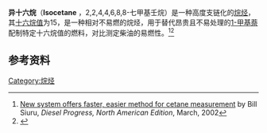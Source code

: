 {{Chembox
| Watchedfields = changed
| verifiedrevid = 422182700
| ImageFile = Isocetane.png
| ImageFile_Ref = {{chemboximage|correct|??}}
| ImageSize = 160
| ImageName = 异十六烷的结构式
| IUPACName = 2,2,4,4,6,8,8-七甲基壬烷
| Section1 = {{Chembox Identifiers
|  CASNo = 4390-04-9 
|  CASNo_Ref = {{cascite|correct|CAS}}
|  PubChem = 20414
|  PubChem_Ref = {{Pubchemcite|correct|Pubchem}}
|  ChemSpiderID = 19228
|  ChemSpiderID_Ref = {{chemspidercite|correct|chemspider}}
|  UNII = 918X1OUF1E
|  UNII_Ref = {{fdacite|correct|FDA}}
|  EINECS = 224-506-8
|  MeSHName = 2,2,4,4,6,8,8-heptamethylnonane
|  SMILES = CC(CC(C)(C)C)CC(C)(C)CC(C)(C)C
|  StdInChI = 1S/C16H34/c1-13(10-14(2,3)4)11-16(8,9)12-15(5,6)7/h13H,10-12H2,1-9H3
|  StdInChI_Ref = {{stdinchicite|correct|chemspider}}
|  StdInChIKey = VCLJODPNBNEBKW-UHFFFAOYSA-N
|  StdInChIKey_Ref = {{stdinchicite|correct|chemspider}}
}}
| Section2 = {{Chembox Properties
|  C = 16
|  H = 34
|  Appearance = 无色液体
|  Odor = 无味
|  Density = 793 mg mL<sup>−1</sup>
|  BoilingPtK = 513.2
|  VaporPressure = 130 Pa (at 20℃)
|  RefractIndex = 1.439
}}
| Section3 = {{Chembox Thermochemistry
|  HeatCapacity = 458.80 J K<sup>−1</sup> mol<sup>−1</sup>
}}
| Section4 = {{Chembox Hazards
|  FlashPt = 96.00℃
}}
| Section5 = {{Chembox Related
|  Function = 烷烃
|  OtherFunctn = {{Unbulleted list|[[2,3-二甲基己烷|2,3-二甲基己烷]]|[[2,5-二甲基己烷|2,5-二甲基己烷]]|[[姥鮫烷|姥鮫烷]]}}
}}
|IUPAC英=2,2,4,4,6,8,8-heptamethylnonane<ref>{{Cite web|title=2,2,4,4,6,8,8-heptamethylnonane - Compound Summary|url=http://pubchem.ncbi.nlm.nih.gov/summary/summary.cgi?cid=20414&loc=ec_rcs|work=PubChem Compound|publisher=National Center for Biotechnology Information|accessdate=12 March 2012|location=USA|date=26 March 2005|at=Identification and Related Records|archive-date=2013-10-30|archive-url=https://web.archive.org/web/20131030081219/http://pubchem.ncbi.nlm.nih.gov/summary/summary.cgi?cid=20414&loc=ec_rcs}}</ref>}}
'''异十六烷'''（'''Isocetane''' ，2,2,4,4,6,8,8-七甲基壬烷）是一种高度支链化的[[烷烃|烷烃]]，其[[十六烷值|十六烷值]]为15，是一种相对不易燃的烷烃，用于替代昂贵且不易处理的[[1-甲基萘|1-甲基萘]]配制特定十六烷值的燃料，对比测定柴油的易燃性。<ref>[http://www.findarticles.com/p/articles/mi_m0FZX/is_3_68/ai_84903243 New system offers faster, easier method for cetane measurement] by Bill Siuru, ''Diesel Progress, North American Edition'',  March, 2002</ref><ref>{{Cite web |url=http://www.sizes.com/units/cetane_number.htm |title=Cetane number |access-date=2013-08-18 |archive-date=2014-03-12 |archive-url=https://web.archive.org/web/20140312224837/http://www.sizes.com/units/cetane_number.htm |dead-url=no }}</ref>

==参考资料==
{{Reflist}}
{{Organic-compound-stub}}

[[Category:烷烃|Category:烷烃]]